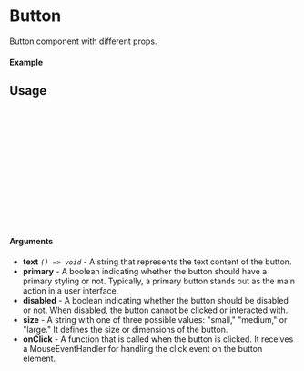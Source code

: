 
<Meta of={Button} title="Button" />

# Button

Button component with different props.

#### Example

<Canvas of={Button.Primary} />

## Usage

```ts
import {Button} from "sld-ui";

const Example = () => {
  return (
      <Button
        size={"small"}
        text={"Button"}
        onClick={()=> console.log("Clicked")}
        primary
      />
  );
};

export default Example;
```

#### Arguments

-   **text** _`() => void`_ - A string that represents the text content of the button.
-   **primary** - A boolean indicating whether the button should have a primary styling or not. Typically, a primary button stands out as the main action in a user interface.
-   **disabled** - A boolean indicating whether the button should be disabled or not. When disabled, the button cannot be clicked or interacted with.
-   **size** - A string with one of three possible values: "small," "medium," or "large." It defines the size or dimensions of the button.
-   **onClick** - A function that is called when the button is clicked. It receives a MouseEventHandler for handling the click event on the button element.
